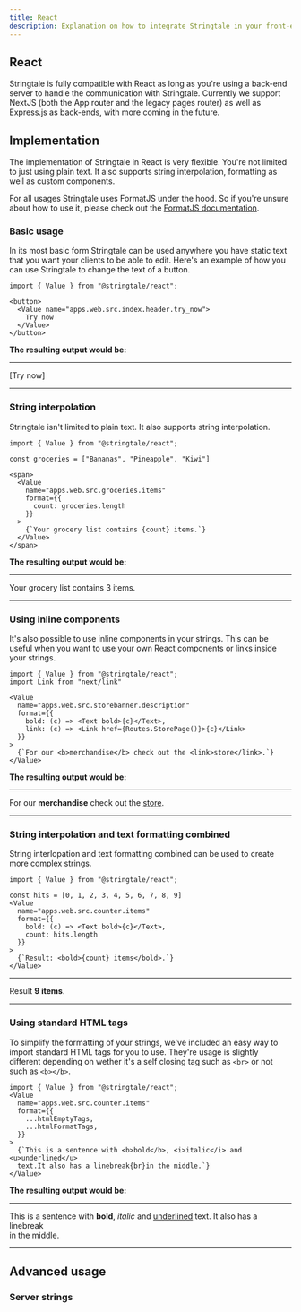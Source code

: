 ```yaml
---
title: React
description: Explanation on how to integrate Stringtale in your front-end using React
---
```


## React

Stringtale is fully compatible with React as long as you're using a back-end server to handle the communication with Stringtale.
Currently we support NextJS (both the App router and the legacy pages router) as well as Express.js as back-ends, with more coming
in the future.

## Implementation

The implementation of Stringtale in React is very flexible. You're not limited to just using plain text. It also supports string
interpolation, formatting as well as custom components.

For all usages Stringtale uses FormatJS under the hood. So if you're unsure about how to use it, please check out
the [FormatJS documentation](https://formatjs.io/docs/core-concepts/icu-syntax/).

### Basic usage

In its most basic form Stringtale can be used anywhere you have static text that you want your clients to be able to edit.
Here's an example of how you can use Stringtale to change the text of a button.

```tsx
import { Value } from "@stringtale/react";

<button>
  <Value name="apps.web.src.index.header.try_now">
    Try now
  </Value>
</button>
```

**The resulting output would be:**

---

[Try now]

---

### String interpolation

Stringtale isn't limited to plain text. It also supports string interpolation.

```tsx
import { Value } from "@stringtale/react";

const groceries = ["Bananas", "Pineapple", "Kiwi"]

<span>
  <Value
    name="apps.web.src.groceries.items"
    format={{
      count: groceries.length
    }}
  >
    {`Your grocery list contains {count} items.`}
  </Value>
</span>
```

**The resulting output would be:**

---

Your grocery list contains 3 items.

---

### Using inline components

It's also possible to use inline components in your strings. This can be useful when you want to use your own React components or links inside your strings.

```tsx
import { Value } from "@stringtale/react";
import Link from "next/link"

<Value
  name="apps.web.src.storebanner.description"
  format={{
    bold: (c) => <Text bold>{c}</Text>,
    link: (c) => <Link href={Routes.StorePage()}>{c}</Link>
  }}
>
  {`For our <b>merchandise</b> check out the <link>store</link>.`}
</Value>
```

**The resulting output would be:**

---

For our **merchandise** check out the <ins>store</ins>.

---


### String interpolation and text formatting combined

String interlopation and text formatting combined can be used to create more complex strings.

```tsx
import { Value } from "@stringtale/react";

const hits = [0, 1, 2, 3, 4, 5, 6, 7, 8, 9]
<Value
  name="apps.web.src.counter.items"
  format={{
    bold: (c) => <Text bold>{c}</Text>,
    count: hits.length
  }}
>
  {`Result: <bold>{count} items</bold>.`}
</Value>
```

---

Result **9 items**.

---



### Using standard HTML tags

To simplify the formatting of your strings, we've included an easy way to import standard HTML tags for you to use. They're usage is slightly
different depending on wether it's a self closing tag such as `<br>` or not such as `<b></b>`.

```tsx
import { Value } from "@stringtale/react";
<Value
  name="apps.web.src.counter.items"
  format={{
    ...htmlEmptyTags,
    ...htmlFormatTags,
  }}
>
  {`This is a sentence with <b>bold</b>, <i>italic</i> and <u>underlined</u>
  text.It also has a linebreak{br}in the middle.`}
</Value>
```

**The resulting output would be:**

---

This is a sentence with **bold**, *italic* and <ins>underlined</ins> text. It also has a linebreak\
in the middle.

---

## Advanced usage

### Server strings